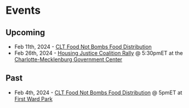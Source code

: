 # Events

## Upcoming
- Feb 11th, 2024 - [CLT Food Not Bombs Food Distribution](https://www.instagram.com/p/C3Gmh6PJMf9/?igsh=MzRlODBiNWFlZA==)
- Feb 26th, 2024 - [Housing Justice Coalition Rally](https://www.instagram.com/p/C3BXpGgJdTy/?igsh=MzRlODBiNWFlZA==) @ 5:30pmET at the [Charlotte-Mecklenburg Government Center](https://maps.app.goo.gl/89HhBwJQnbpaShox8)

## Past
- Feb 4th, 2024 - [CLT Food Not Bombs Food Distribution](https://www.instagram.com/p/C25vNpfSa5o/?igsh=MzRlODBiNWFlZA==) @ 5pmET at [First Ward Park](https://maps.app.goo.gl/VHFqDf3cJdkD9sVT8)